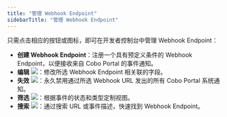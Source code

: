 ```yaml
---
title: "管理 Webhook Endpoint"
sidebarTitle: "管理 Webhook Endpoint"
---
```


只需点击相应的按钮或图标，即可在开发者控制台中管理 Webhook Endpoint：

- **创建 Webhook Endpoint**：注册一个具有预定义条件的 Webhook Endpoint，以便接收来自 Cobo Portal 的事件通知。
- **编辑** <img src="/cn/images/developer-console/icon_edit.svg" className="icon"></img>：修改所选 Webhook Endpoint 相关联的字段。
- **失效** <img src="/cn/images/developer-console/icon_revoke.svg" className="icon"></img>：永久禁用通过所选 Webhook URL 发出的所有 Cobo Portal 系统通知。
- **筛选** <img src="/cn/images/developer-console/icon_filter.svg" className="icon"></img>：根据事件的状态和类型定制视图。
- **搜索** <img src="/cn/images/developer-console/icon_search.svg" className="icon"></img>：通过搜索 URL 或事件描述，快速找到 Webhook Endpoint。